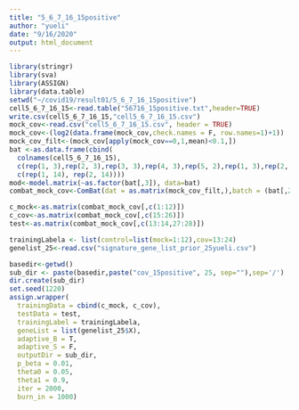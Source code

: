 ```yaml
---
title: "5_6_7_16_15positive"
author: "yueli"
date: "9/16/2020"
output: html_document
---
```


```r
library(stringr)
library(sva)
library(ASSIGN)
library(data.table)
setwd("~/covid19/result01/5_6_7_16_15positive")
cell5_6_7_16_15<-read.table("56716_15positive.txt",header=TRUE)
write.csv(cell5_6_7_16_15,"cell5_6_7_16_15.csv")
mock_cov<-read.csv("cell5_6_7_16_15.csv", header = TRUE)
mock_cov<-(log2(data.frame(mock_cov,check.names = F, row.names=1)+1))
mock_cov_filt<-(mock_cov[apply(mock_cov==0,1,mean)<0.1,])
bat <-as.data.frame(cbind(
  colnames(cell5_6_7_16_15),
  c(rep(1, 3),rep(2, 3),rep(3, 3),rep(4, 3),rep(5, 2),rep(1, 3),rep(2, 3),rep(3, 3),rep(4, 3),rep(5, 2)),
  c(rep(1, 14), rep(2, 14))))
mod<-model.matrix(~as.factor(bat[,3]), data=bat)
combat_mock_cov<-ComBat(dat = as.matrix(mock_cov_filt,),batch = (bat[,2]),mod=mod,par.prior = T)

c_mock<-as.matrix(combat_mock_cov[,c(1:12)])
c_cov<-as.matrix(combat_mock_cov[,c(15:26)])
test<-as.matrix(combat_mock_cov[,c(13:14,27:28)])

trainingLabela <- list(control=list(mock=1:12),cov=13:24)
genelist_25<-read.csv("signature_gene_list_prior_25yueli.csv")

basedir<-getwd()
sub_dir <- paste(basedir,paste("cov_15positive", 25, sep=""),sep='/')
dir.create(sub_dir)
set.seed(1220)
assign.wrapper(
  trainingData = cbind(c_mock, c_cov),
  testData = test,
  trainingLabel = trainingLabela,
  geneList = list(genelist_25$X),
  adaptive_B = T,
  adaptive_S = F,
  outputDir = sub_dir,
  p_beta = 0.01,
  theta0 = 0.05,
  theta1 = 0.9,
  iter = 2000,
  burn_in = 1000)
```

